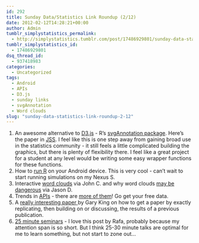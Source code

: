 ```yaml
---
id: 292
title: Sunday Data/Statistics Link Roundup (2/12)
date: 2012-02-12T14:28:21+00:00
author: Admin
tumblr_simplystatistics_permalink:
  - http://simplystatistics.tumblr.com/post/17486929801/sunday-data-statistics-link-roundup-2-12
tumblr_simplystatistics_id:
  - 17486929801
dsq_thread_id:
  - 937418983
categories:
  - Uncategorized
tags:
  - Android
  - APIs
  - D3.js
  - sunday links
  - svgAnnotation
  - Word clouds
slug: "sunday-data-statistics-link-roundup-2-12"
---
```

  1. An awesome alternative to <a href="http://mbostock.github.com/d3/" target="_blank">D3.js</a> - R&#8217;s <a href="http://www.omegahat.org/SVGAnnotation/" target="_blank">svgAnnotation package</a>. Here&#8217;s the paper in <a href="http://www.jstatsoft.org/v46/i01" target="_blank">JSS</a>. I feel like this is one step away from gaining broad use in the statistics community - it still feels a little complicated building the graphics, but there is plenty of flexibility there. I feel like a great project for a student at any level would be writing some easy wrapper functions for these functions. 
  2. How to <a href="http://rwiki.sciviews.org/doku.php?id=getting-started:installation:android" target="_blank">run R</a> on your Android device. This is very cool - can&#8217;t wait to start running simulations on my Nexus S.
  3. Interactive <a href="http://www.jasondavies.com/wordcloud/" target="_blank">word clouds</a> via John C. and why word clouds <a href="http://www.niemanlab.org/2011/10/word-clouds-considered-harmful/" target="_blank">may be dangerous</a> via Jason D. 
  4. Trends in <a href="http://simplystatistics.tumblr.com/post/11237403492/apis" target="_blank">APIs</a> - there are <a href="http://techcrunch.com/2012/02/10/2011-api-trends-government-apis-quintuple-facebook-google-twitter-most-popular/?icid=tc_home_art" target="_blank">more of them</a>! Go get your free data. 
  5. A <a href="http://gking.harvard.edu/files/paperspub.pdf" target="_blank">really interesting paper </a>by Gary King on how to get a paper by exactly replicating, then building on or discussing, the results of a previous publication. 
  6. <a href="http://simplystatistics.tumblr.com/post/10686092687/25-minute-seminars" target="_blank">25 minute seminars</a> - I love this post by Rafa, probably because my attention span is so short. But I think 25-30 minute talks are optimal for me to learn something, but not start to zone out&#8230;
